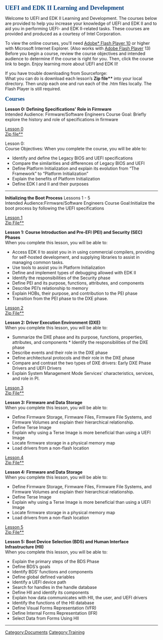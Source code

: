 {{UDK2014}}

<span style="font-size: 15.0pt; text-align: center; font-family: Verdana; color: #004280; font-weight: bold; font-style: normal">
'''UEFI and EDK II Learning and Development'''
</span>

Welcome to UEFI and EDK II Learning and Development.  The courses below are provided to help you increase your knowledge of UEFI and EDK II and to aid you in performing UEFI- and EDK II-related tasks.
These courses are provided and produced as a courtesy of Intel Corporation. 

To view the online courses, you'll need   [http://sourceforge.net/projects/edk2/files/Training/Flash_Instructions.pdf/download Adobe* Flash Player 10] or higher with Microsoft Internet Explorer. (Also works with 
[http://www.adobe.com/products/flashplayer.html Adobe Flash Player] 13)  Before you begin a course, review the course objectives and intended audience to determine if the course is right for you.  Then, click the course link to begin.  Enjoy learning more about UEFI and EDK II!


If you have trouble  downloading from Sourceforge:
<br>
What you can do is download each lesson’s '''Zip file**'''  into your local directory.  Then unzip each one and run each of  the .htm files locally. The Flash Player is still required.


<span style="font-size: 14.0pt; text-align: center; font-family: Verdana; color: #004280; font-weight: bold; font-style: normal">
'''Courses'''</span>




'''Lesson 0: Defining Specifications' Role in Firmware'''<br>
Intended Audience: Firmware/Software Engineers 
Course Goal: Briefly explore the history and role of specifications in firmware 

[http://sourceforge.net/projects/edk2/files/Training/SpecIntro/Defining_Specifications_Role_in_Firmware.htm/download  Lesson 0] <br>
[http://sourceforge.net/projects/edk2/files/Training/SpecIntro/Defining_Specifications_Role_in_Firmware.zip/download Zip file**] 
</td>
<td>

Lesson 0: <br>
Course Objectives: When you complete the course, you will be able to:
* Identify and define the Legacy BIOS and UEFI specifications
* Compare the similarities and differences of Legacy BIOS and UEFI
* Define Platform Initialization and explain its evolution from “The Framework” to “Platform Initialization”
* Explain the benefits of Platform Initialization
* Define EDK I and II and their purposes

<hr>

'''Initializing the Boot Process'''  Lessons 1 - 5 <br>
Intended Audience:Firmware/Software Engineers 
Course Goal:Initialize the boot process by following the UEFI specifications

[http://sourceforge.net/projects/edk2/files/Training/Lesson1/Lesson_1_PEI_and_Course_Intro.htm/download Lesson 1] <br>
[http://sourceforge.net/projects/edk2/files/Training/Lesson1/Lesson_1_PEI_and_Course_Intro.zip/download Zip File**] 


'''Lesson 1: Course Introduction and Pre-EFI (PEI) and Security (SEC) Phases''' <br>
When you complete this lesson, you will be able to: 
* Access EDK II to assist you in in using commercial compilers, providing for self-hosted development, and supplying libraries to assist in managing common tasks. 
* Use tools to assist you in Platform Initialization 
* Define and implement types of debugging allowed with EDK II 
* Identify the responsibilities of the Security phase 
* Define PEI and its purpose, functions, attributes, and components 
* Describe PEI’s relationship to memory 
* Explain HOBs, their purpose, and contribution to the PEI phase 
* Transition from the PEI phase to the DXE phase.  



[http://sourceforge.net/projects/edk2/files/Training/Lesson2/Lesson_2_DXE.htm/download Lesson 2 ]<br>
[http://sourceforge.net/projects/edk2/files/Training/Lesson2/Lesson_2_DXE.zip/download Zip File**]


''' Lesson 2: Driver Execution Environment (DXE)'''<br>
When you complete this lesson, you will be able to: 
* Summarize the DXE phase and its purpose, functions, properties, attributes, and components * Identify the responsibilities of the DXE phase 
* Describe events and their role in the DXE phase 
* Define architectural protocols and their role in the DXE phase 
* Compare and contrast the two types of DXE drivers: Early DXE Phase Drivers and UEFI Drivers 
* Explain System Management Mode Services’ characteristics, services, and role in PI. 




[http://sourceforge.net/projects/edk2/files/Training/Lesson3/Lesson_3_UEFI_Drivers.htm/download Lesson 3]<br>
[http://sourceforge.net/projects/edk2/files/Training/Lesson3/Lesson_3_Drivers.zip/download Zip File**]

'''Lesson 3: Firmware and Data Storage'''<br>
When you complete this lesson, you will be able to: 
* Define Firmware Storage, Firmware Files, Firmware File Systems, and Firmware Volumes and explain their hierarchical relationship. 
* Define Terse Image 
* Explain why using a Terse Image is more beneficial than using a UEFI Image 
* Locate firmware storage in a physical memory map 
* Load drivers from a non-flash location 

[http://sourceforge.net/projects/edk2/files/Training/Lesson4/Lesson_4_Firmware_Storage.htm/download Lesson 4 ] <br>
[http://sourceforge.net/projects/edk2/files/Training/Lesson4/Lesson_4_Firmware.zip/download Zip File**] 


'''Lesson 4: Firmware and Data Storage'''<br>
When you complete this lesson, you will be able to:
*	Define Firmware Storage, Firmware Files, Firmware File Systems, and Firmware Volumes and explain their hierarchical relationship.
*	Define Terse Image
*	Explain why using a Terse Image is more beneficial than using a UEFI Image
*	Locate firmware storage in a physical memory map
*	Load drivers from a non-flash location



[http://sourceforge.net/projects/edk2/files/Training/Lesson5/Lesson_5_BDS_HII.htm/download Lesson 5 ]<br>
[http://sourceforge.net/projects/edk2/files/Training/Lesson5/Lesson_5_BDS_HII.zip/download Zip File**]

'''Lesson 5: Boot Device Selection (BDS) and Human Interface Infrastructure (HII)'''<br>
When you complete this lesson, you will be able to: 
* Explain the primary steps of the BDS Phase 
* Define BDS’s goals 
* Identify BDS’ functions and components 
* Define global defined variables 
* Identify a UEFI device path 
* Search for handles in the handle database 
* Define HII and identify its components 
* Explain how data communicates with HII, the user, and UEFI drivers 
* Identify the functions of the HII database 
* Define Visual Forms Representation (VFR) 
* Define Internal Forms Representation (IFR) 
* Select Data from Forms Using HII 



<hr>
[[Category:Documents]]
[[Category:Training]]
